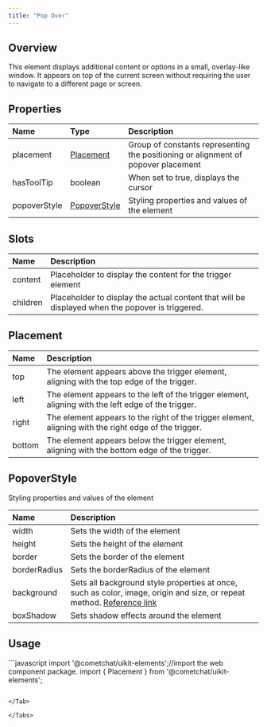 ```yaml
---
title: "Pop Over"
---
```




## Overview

This element displays additional content or options in a small, overlay-like window. It appears on top of the current screen without requiring the user to navigate to a different page or screen.

## Properties

| Name         | Type                                                        | Description                                                                       |
| :------------ | :----------------------------------------------------------- | :--------------------------------------------------------------------------------- |
| placement    | [Placement](/ui-kit/react/v4/pop-over#placement)       | Group of constants representing the positioning or alignment of popover placement |
| hasToolTip   | boolean                                                     | When set to true, displays the cursor                                             |
| popoverStyle | [PopoverStyle](/ui-kit/react/v4/pop-over#popoverstyle) | Styling properties and values of the element                                      |

## Slots

| Name     | Description                                                                                     |
| :-------- | :----------------------------------------------------------------------------------------------- |
| content  | Placeholder to display the content for the trigger element                                      |
| children | Placeholder to display the actual content that will be displayed when the popover is triggered. |

## Placement

| Name   | Description                                                                                           |
| :------ | :----------------------------------------------------------------------------------------------------- |
| top    | The element appears above the trigger element, aligning with the top edge of the trigger.             |
| left   | The element appears to the left of the trigger element, aligning with the left edge of the trigger.   |
| right  | The element appears to the right of the trigger element, aligning with the right edge of the trigger. |
| bottom | The element appears below the trigger element, aligning with the bottom edge of the trigger.          |

## PopoverStyle

Styling properties and values of the element

| Name         | Description                                                                                                                                                                          |
| :------------ | :------------------------------------------------------------------------------------------------------------------------------------------------------------------------------------ |
| width        | Sets the width of the element                                                                                                                                                        |
| height       | Sets the height of the element                                                                                                                                                       |
| border       | Sets the border of the element                                                                                                                                                       |
| borderRadius | Sets the borderRadius of the element                                                                                                                                                 |
| background   | Sets all background style properties at once, such as color, image, origin and size, or repeat method. [Reference link](https://developer.mozilla.org/en-US/docs/Web/CSS/background) |
| boxShadow    | Sets shadow effects around the element                                                                                                                                               |

## Usage

<Tabs>
<Tab title="JavaScript">
```javascript
import '@cometchat/uikit-elements';//import the web component package.
import { Placement } from '@cometchat/uikit-elements';

<cometchat-popover placement="Placement.top" hasToolTip="true"></cometchat-popover>
```

</Tab>

</Tabs>
